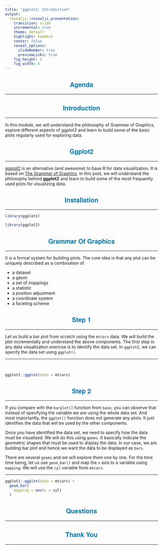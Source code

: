 ```yaml
---
title: "ggplot2: Introduction"
output: 
  revealjs::revealjs_presentation:
    transition: slide
    incremental: true
    theme: default
    highlight: haddock
    center: false
    reveal_options:
      slideNumber: true
      previewLinks: true
    fig_height: 5
    fig_width: 6
---
```


<style type="text/css">
    .reveal p img {
    align: middle;
  }
  .reveal p {
    text-align: left;
    font-size: 20px;
  }
  .reveal body:after {
    content: url(handshake.png);
    position: fixed;
    bottom: 3.5em;
    left: 3.5em;
    box-shadow: 5px 5px 10px #000; 
  }
  .reveal hr {
    border-color: #0077aa;
  }
  .reveal h1, h2, h3, h4, h5, h6 {
    text-transform: capitalize;
    text-align: center;
    color: #0077aa;
    font-family: 'Helvetica Neue';
  }
  .reveal ul {
    display: block;
  }
  .reveal ul li {
    color: #3c3c3c; 
    /* set color of list item text */
    list-style: none; 
  }
  .reveal p img {
    align: middle;
  }
  .reveal ul li::before {
      color: #006b6e;  
      /* color of bullet or square */
      content: "\2022"; 
      /* Unicode of character to precede the list item */
      font-size: 1em; 
      /* em or %*/ 
      padding-right: 1.1225em; 
      /* use em*/
      position: relative;
      top: 0em; 
      /* use em or % */
  }
  .reveal ul {
    line-height:150%
  }
  .reveal .fragment {
    font-size: 20px;
  }
  .reveal ol {
    display: block;
  }
</style>

## Agenda

<hr>

## Introduction

<hr>

In this module, we will understand the philosophy of Grammar of Graphics,  explore different aspects of ggplot2 and learn to build some of the basic
plots regularly used for exploring data.

## ggplot2

<hr>

[ggplot2](http://ggplot2.tidyverse.org/index.html) is an alternative (and awesome) to base R for data visualization. It is based on 
[The Grammar of Graphics](http://www.springer.com/in/book/9780387245447). In this post, we will understand the philosophy behind **ggplot2** and learn to build some of the most frequently used plots for visualizing data. 


## Installation

<hr>

```r
library(ggplot2)
```

```r
library(ggplot2)
```

## Grammar of Graphics

<hr>

It is a formal system for building plots. The core idea is that any plot can be uniquely described as a combination of

- a dataset
- a geom
- a set of mappings
- a statistic
- a position adjustment
- a coordinate system
- a faceting scheme


## Step 1

<hr>

Let us build a bar plot from scratch using the `mtcars` data. We will build the plot incrementally and understand the above components. 
The first step in any data visualization exercise is to identify the data set. In `ggplot2`, we can specify the data set using  `ggplot()`.


----

<br>

```r
ggplot2::ggplot(data = mtcars) 
```

## Step 2

<hr>

If you compare with the `barplot()` function from `base`, you can observe that instead of specifying the variable we are using the
whole data set. And most importantly, the `ggplot()` function does not generate any plots. It just identifies the data that will be used by the other components.


Once you have identified the data set, we need to specify how the data must be visualized. We will do this using  `geoms`. It basically indicate the geometric shapes that must be used to display the data. In our case, we are building bar plot and hence we want the data to be displayed as `bars`. 


There are several `geoms` and we will explore them one by one. For the time time being, let us use `geom_bar()` and map the `x` axis to a variable using `mapping`. We will use the `cyl` variable from `mtcars`.

----
```r
ggplot2::ggplot(data = mtcars) +
  geom_bar(
    mapping = aes(x = cyl)
  )
```

## Questions

<hr>

## Thank You

<hr>